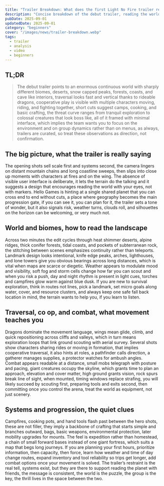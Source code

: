 ```yaml
---
title: "Trailer Breakdown: What does the first Light No Fire trailer reveal?"
description: "Concise breakdown of the debut trailer, reading the world, systems, and early hints, with the video embedded."
pubDate: 2025-09-01
updatedDate: 2025-09-01
category: "beginners"
cover: "/images/news/trailer-breakdown.webp"
tags:
  - trailer
  - analysis
  - video
  - beginners
---
```





## TL;DR

> The debut trailer points to an enormous continuous world with sharply different biomes, deserts, snow capped peaks, forests, coasts, and cave like interiors, traversal looks fast and vertical thanks to rideable dragons, cooperative play is visible with multiple characters moving, riding, and fighting together, short cuts suggest camps, cooking, and basic crafting, the threat curve ranges from tranquil exploration to colossal creatures that look boss like, all of it framed with minimal interface, which implies the team wants you to focus on the environment and on group dynamics rather than on menus, as always, trailers are curated, so treat these observations as direction, not confirmation.



<EmbedYouTube url="https://www.youtube.com/watch?v=jKQem4Z6ioQ" title="Light No Fire — Official Trailer" />

## The big picture, what the trailer is really saying

The opening shots sell scale first and systems second, the camera lingers on distant mountain chains and long coastline sweeps, then slips into close up moments with characters at fires and on the wing. The absence of visible user interface is deliberate, it lets the terrain do the talking and it suggests a design that encourages reading the world with your eyes, not with markers. Hello Games is hinting at a single shared planet that you can cross end to end without cuts, a place where geography becomes the main progression gate, if you can see it, you can plan for it, the trailer sets a tone of wonder, but it also signals risk, weather turns, clouds roll, and silhouettes on the horizon can be welcoming, or very much not.

## World and biomes, how to read the landscape

Across two minutes the edit cycles through heat shimmer deserts, alpine ridges, thick conifer forests, tidal coasts, and pockets of subterranean rock, the stitching between scenes emphasizes continuity rather than teleports. Landmark design looks intentional, knife edge peaks, arches, lighthouses, and lone towers give you obvious bearings across long distances, which is vital when maps are scarce or diegetic. Weather appears to modulate mood and visibility, soft fog and storm cells change how far you can scout and when you risk a push, day and night rhythm is present in light cues, torches and campfires glow warm against blue dusk. If you are new to survival exploration, think in routes not lines, pick a landmark, set micro goals along water, cover, and resource clusters, and always keep one safe fall back location in mind, the terrain wants to help you, if you learn to listen.

## Traversal, co op, and combat, what movement teaches you

Dragons dominate the movement language, wings mean glide, climb, and quick repositioning across cliffs and valleys, which in turn means exploration loops that link ground scouting with aerial survey. Several shots show characters sharing rides or moving in formation, that implies cooperative traversal, it also hints at roles, a pathfinder calls direction, a gatherer manages supplies, a protector watches for ambush angles. Combat appears readable at a distance, small mobs telegraph with posture and pacing, giant creatures occupy the skyline, which grants time to plan an approach, elevation and cover matter, high ground grants vision, rock spurs break line of sight, when mounted, timing windows replace strafing, you will likely succeed by scouting first, preparing tools and exits second, then committing once you control the arena, treat the world as equipment, not just scenery.

## Systems and progression, the quiet clues

Campfires, cooking pots, and hand tools flash past between the hero shots, these are not filler, they imply a backbone of crafting that starts simple and branches outward, bags, basic weapons, environmental protection, later mobility upgrades for mounts. The feel is expedition rather than homestead, a chain of small forward bases instead of one giant fortress, which suits a map that begs long journeys. If you are planning your first hours, prioritize information, then capacity, then force, learn how weather and time of day change routes, expand inventory and tool reliability so trips get longer, add combat options once your movement is solved. The trailer’s restraint is the real tell, systems exist, but they are there to support reading the planet with friends, the message is consistent, the world is the puzzle, the group is the key, the thrill lives in the space between the two.
